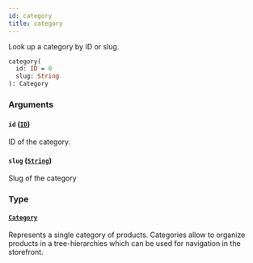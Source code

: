 ```yaml
---
id: category
title: category
---
```


Look up a category by ID or slug.

```graphql
category(
  id: ID = 0
  slug: String
): Category

```

### Arguments

#### `id` ([`ID`](/api-reference/scalars/id.mdx))

ID of the category.

#### `slug` ([`String`](/api-reference/scalars/string.mdx))

Slug of the category

### Type

#### [`Category`](/api-reference/objects/category.mdx)

Represents a single category of products. Categories allow to organize products in a tree-hierarchies which can be used for navigation in the storefront.
